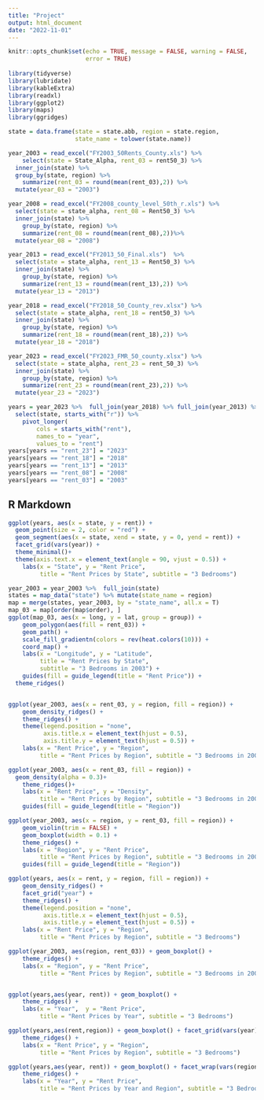 ```yaml
---
title: "Project"
output: html_document
date: "2022-11-01"
---
```


```r
knitr::opts_chunk$set(echo = TRUE, message = FALSE, warning = FALSE,
                      error = TRUE)
                
library(tidyverse)
library(lubridate)
library(kableExtra)
library(readxl)
library(ggplot2)
library(maps)
library(ggridges)

state = data.frame(state = state.abb, region = state.region, 
                   state_name = tolower(state.name))

year_2003 = read_excel("FY2003_50Rents_County.xls") %>% 
    select(state = State_Alpha, rent_03 = rent50_3) %>% 
  inner_join(state) %>% 
  group_by(state, region) %>% 
    summarize(rent_03 = round(mean(rent_03),2)) %>% 
  mutate(year_03 = "2003")

year_2008 = read_excel("FY2008_county_level_50th_r.xls") %>% 
  select(state = state_alpha, rent_08 = Rent50_3) %>%  
  inner_join(state) %>% 
    group_by(state, region) %>% 
    summarize(rent_08 = round(mean(rent_08),2))%>% 
  mutate(year_08 = "2008")

year_2013 = read_excel("FY2013_50_Final.xls")  %>% 
  select(state = state_alpha, rent_13 = Rent50_3) %>%  
  inner_join(state) %>% 
    group_by(state, region) %>% 
    summarize(rent_13 = round(mean(rent_13),2)) %>% 
  mutate(year_13 = "2013")

year_2018 = read_excel("FY2018_50_County_rev.xlsx") %>% 
  select(state = state_alpha, rent_18 = rent50_3) %>%  
  inner_join(state) %>% 
    group_by(state, region) %>% 
    summarize(rent_18 = round(mean(rent_18),2)) %>% 
  mutate(year_18 = "2018")

year_2023 = read_excel("FY2023_FMR_50_county.xlsx") %>% 
  select(state = state_alpha, rent_23 = rent_50_3) %>%  
  inner_join(state) %>% 
    group_by(state, region) %>% 
    summarize(rent_23 = round(mean(rent_23),2)) %>% 
  mutate(year_23 = "2023")

years = year_2023 %>%  full_join(year_2018) %>% full_join(year_2013) %>% full_join(year_2008) %>% full_join(year_2003) %>% 
  select(state, starts_with("r")) %>% 
    pivot_longer(
        cols = starts_with("rent"),
        names_to = "year",
        values_to = "rent")
years[years == "rent_23"] = "2023"
years[years == "rent_18"] = "2018"
years[years == "rent_13"] = "2013"
years[years == "rent_08"] = "2008"
years[years == "rent_03"] = "2003"
```

## R Markdown

```r
ggplot(years, aes(x = state, y = rent)) +
  geom_point(size = 2, color = "red") + 
  geom_segment(aes(x = state, xend = state, y = 0, yend = rent)) +
  facet_grid(vars(year)) +
  theme_minimal()+
  theme(axis.text.x = element_text(angle = 90, vjust = 0.5)) +
    labs(x = "State", y = "Rent Price",  
         title = "Rent Prices by State", subtitle = "3 Bedrooms") 

year_2003 = year_2003 %>%  full_join(state)
states = map_data("state") %>% mutate(state_name = region)    
map = merge(states, year_2003, by = "state_name", all.x = T)  
map_03 = map[order(map$order), ]     
ggplot(map_03, aes(x = long, y = lat, group = group)) +  
    geom_polygon(aes(fill = rent_03)) +   
    geom_path() + 
    scale_fill_gradientn(colors = rev(heat.colors(10))) +
    coord_map() +
    labs(x = "Longitude", y = "Latitude", 
         title = "Rent Prices by State", 
         subtitle = "3 Bedrooms in 2003") +
    guides(fill = guide_legend(title = "Rent Price")) +
  theme_ridges()


ggplot(year_2003, aes(x = rent_03, y = region, fill = region)) +
    geom_density_ridges() +
    theme_ridges() +                              
    theme(legend.position = "none",                  
          axis.title.x = element_text(hjust = 0.5),  
          axis.title.y = element_text(hjust = 0.5)) + 
    labs(x = "Rent Price", y = "Region",  
         title = "Rent Prices by Region", subtitle = "3 Bedrooms in 2003") 

ggplot(year_2003, aes(x = rent_03, fill = region)) + 
  geom_density(alpha = 0.3)+ 
    theme_ridges()+
    labs(x = "Rent Price", y = "Density",  
         title = "Rent Prices by Region", subtitle = "3 Bedrooms in 2003") +
    guides(fill = guide_legend(title = "Region"))  

ggplot(year_2003, aes(x = region, y = rent_03, fill = region)) + 
    geom_violin(trim = FALSE) + 
    geom_boxplot(width = 0.1) + 
    theme_ridges() +
    labs(x = "Region", y = "Rent Price",  
         title = "Rent Prices by Region", subtitle = "3 Bedrooms in 2003") +
    guides(fill = guide_legend(title = "Region")) 

ggplot(years, aes(x = rent, y = region, fill = region)) +
    geom_density_ridges() +
    facet_grid("year") +
    theme_ridges() +                              
    theme(legend.position = "none",                  
          axis.title.x = element_text(hjust = 0.5),  
          axis.title.y = element_text(hjust = 0.5)) + 
    labs(x = "Rent Price", y = "Region",  
         title = "Rent Prices by Region", subtitle = "3 Bedrooms") 

ggplot(year_2003, aes(region, rent_03)) + geom_boxplot() +  
    theme_ridges() +
    labs(x = "Region", y = "Rent Price",  
         title = "Rent Prices by Region", subtitle = "3 Bedrooms in 2003") 


ggplot(years,aes(year, rent)) + geom_boxplot() + 
    theme_ridges() +
    labs(x = "Year",  y = "Rent Price",
         title = "Rent Prices by Year", subtitle = "3 Bedrooms") 

ggplot(years,aes(rent,region)) + geom_boxplot() + facet_grid(vars(year)) +
    theme_ridges() +
    labs(x = "Rent Price", y = "Region",  
         title = "Rent Prices by Region", subtitle = "3 Bedrooms") 

ggplot(years,aes(year, rent)) + geom_boxplot() + facet_wrap(vars(region)) + 
    theme_ridges() +
    labs(x = "Year", y = "Rent Price",  
         title = "Rent Prices by Year and Region", subtitle = "3 Bedrooms")  
```
